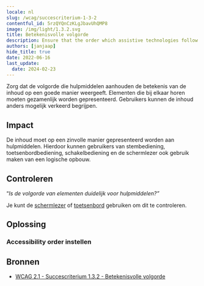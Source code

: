 ```yaml
---
locale: nl
slug: /wcag/succescriterium-1-3-2
contentful_id: 5rzQYQnCzKLgJbavUhQMP8
image: /img/light/1.3.2.svg
title: Betekenisvolle volgorde
description: Ensure that the order which assistive technologies follow reflect the meaning of the content.
authors: [janjaap]
hide_title: true
date: 2022-06-16
last_update:
  date: 2024-02-23
---
```


<Hero
  title="Betekenisvolle volgorde"
  imageSrc="/img/light/1.3.2.svg"
  alt="WCAG 1.3.2 - Logo"
  prefix="Succescriterium 1.3.2"
  suffix="Niveau A"
/>

Zorg dat de volgorde die hulpmiddelen aanhouden de betekenis van de inhoud op een goede manier weergeeft. Elementen die bij elkaar horen moeten gezamenlijk worden gepresenteerd. Gebruikers kunnen de inhoud anders mogelijk verkeerd begrijpen.

## Impact

De inhoud moet op een zinvolle manier gepresenteerd worden aan hulpmiddelen. Hierdoor kunnen gebruikers van stembediening, toetsenbordbediening, schakelbediening en de schermlezer ook gebruik maken van een logische opbouw.

## Controleren

“*Is de volgorde van elementen duidelijk voor hulpmiddelen?”*

Je kunt de [schermlezer](/nl/stats/schermlezer) of [toetsenbord](/nl/stats/toetsenbordbediening) gebruiken om dit te controleren.

## Oplossing

### Accessibility order instellen

<CodeSample id="accessibility-order" locale="nl"/>

## Bronnen

- [WCAG 2.1 - Succescriterium 1.3.2 - Betekenisvolle volgorde](https://www.w3.org/Translations/WCAG21-nl/#betekenisvolle-volgorde)
